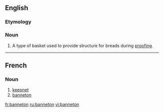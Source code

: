 ==English==

===Etymology===
{{etyl|fr|en}}

===Noun===
{{en-noun}}
# A type of basket used to provide structure for breads during [[proofing]].

----

==French==

===Noun===
{{fr-noun|m}}

# [[keepnet]]
# [[#English|banneton]]

[[fr:banneton]]
[[ru:banneton]]
[[vi:banneton]]